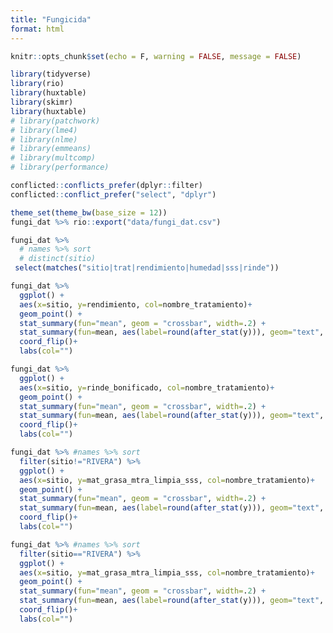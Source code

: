 ```yaml
---
title: "Fungicida"
format: html
---
```


```r
knitr::opts_chunk$set(echo = F, warning = FALSE, message = FALSE)
```

```r
library(tidyverse) 
library(rio)
library(huxtable)
library(skimr)
library(huxtable)
# library(patchwork)
# library(lme4)
# library(nlme)
# library(emmeans)
# library(multcomp)
# library(performance)

conflicted::conflicts_prefer(dplyr::filter)
conflicted::conflict_prefer("select", "dplyr")

theme_set(theme_bw(base_size = 12)) 
fungi_dat %>% rio::export("data/fungi_dat.csv")
```

```r
fungi_dat %>%   
  # names %>% sort
  # distinct(sitio)
 select(matches("sitio|trat|rendimiento|humedad|sss|rinde"))
```

```r
fungi_dat %>% 
  ggplot() +
  aes(x=sitio, y=rendimiento, col=nombre_tratamiento)+
  geom_point() + 
  stat_summary(fun="mean", geom = "crossbar", width=.2) + 
  stat_summary(fun=mean, aes(label=round(after_stat(y))), geom="text", size=3, vjust=-.5) + 
  coord_flip()+ 
  labs(col="")
```
```r
fungi_dat %>% 
  ggplot() +
  aes(x=sitio, y=rinde_bonificado, col=nombre_tratamiento)+
  geom_point() + 
  stat_summary(fun="mean", geom = "crossbar", width=.2) + 
  stat_summary(fun=mean, aes(label=round(after_stat(y))), geom="text", size=3, vjust=-.5) + 
  coord_flip()+ 
  labs(col="")
```

```r
fungi_dat %>% #names %>% sort 
  filter(sitio!="RIVERA") %>% 
  ggplot() +
  aes(x=sitio, y=mat_grasa_mtra_limpia_sss, col=nombre_tratamiento)+
  geom_point() + 
  stat_summary(fun="mean", geom = "crossbar", width=.2) + 
  stat_summary(fun=mean, aes(label=round(after_stat(y))), geom="text", size=3, vjust=-.5) + 
  coord_flip()+ 
  labs(col="")
```

```r
fungi_dat %>% #names %>% sort 
  filter(sitio=="RIVERA") %>% 
  ggplot() +
  aes(x=sitio, y=mat_grasa_mtra_limpia_sss, col=nombre_tratamiento)+
  geom_point() + 
  stat_summary(fun="mean", geom = "crossbar", width=.2) + 
  stat_summary(fun=mean, aes(label=round(after_stat(y))), geom="text", size=3, vjust=-.5) + 
  coord_flip()+ 
  labs(col="")
```

